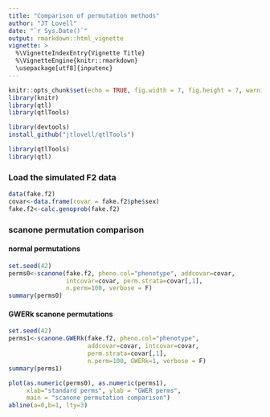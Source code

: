 ```yaml
---
title: "Comparison of permutation methods"
author: "JT Lovell"
date: "`r Sys.Date()`"
output: rmarkdown::html_vignette
vignette: >
  %\VignetteIndexEntry{Vignette Title}
  %\VignetteEngine{knitr::rmarkdown}
  \usepackage[utf8]{inputenc}
---
```


```r
knitr::opts_chunk$set(echo = TRUE, fig.width = 7, fig.height = 7, warning = FALSE)
library(knitr)
library(qtl)
library(qtlTools)
```

```r
library(devtools)
install_github("jtlovell/qtlTools")
```

```r
library(qtlTools)
library(qtl)
```


### Load the simulated F2 data 
```r
data(fake.f2)
covar<-data.frame(covar = fake.f2$phe$sex)
fake.f2<-calc.genoprob(fake.f2)
```

### scanone permutation comparison
#### normal permutations
```r
set.seed(42)
perms0<-scanone(fake.f2, pheno.col="phenotype", addcovar=covar,
                intcovar=covar, perm.strata=covar[,1],
                n.perm=100, verbose = F)
summary(perms0)
```

#### GWERk scanone permutations
```r
set.seed(42)
perms1<-scanone.GWERk(fake.f2, pheno.col="phenotype", 
                      addcovar=covar, intcovar=covar, 
                      perm.strata=covar[,1],
                      n.perm=100, GWERk=1, verbose = F)
summary(perms1)

plot(as.numeric(perms0), as.numeric(perms1), 
     xlab="standard perms", ylab = "GWER perms", 
     main = "scanone permutation comparison")
abline(a=0,b=1, lty=3)
```

